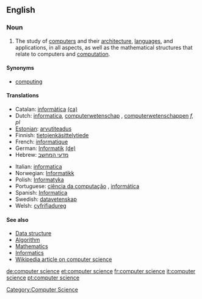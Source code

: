 ==English==

===Noun===
{{en-noun|sg=[[computer]] [[science]]|-}}

# The study of [[computer]]s and their [[computer architecture|architecture]], [[computer language|languages]], and applications, in all aspects, as well as the mathematical structures that relate to computers and [[computation]].

====Synonyms====
*[[computing]]

====Translations====
{{top}}
*Catalan: [[informàtica]] {{f}} [[:ca:informàtica|(ca)]] 
*Dutch: [[informatica]], [[computerwetenschap]] {{f}}, [[computerwetenschappen]] ''f, pl''
*[[Estonian]]: [[arvutiteadus]]
*Finnish: [[tietojenkäsittelytiede]]
*French: [[informatique]] {{f}}
*German: [[Informatik]] {{f}} [[:de:Informatik|(de)]] 
*Hebrew: [[מדעי המחשב]]
{{mid}}
*Italian: [[informatica]] {{f}}
*Norwegian: [[Informatikk]]
*Polish: [[Informatyka]]
*Portuguese: [[ciência da computação]] {{f}}, [[informática]] {{f}}
*Spanish: [[Informatica]]
*Swedish: [[datavetenskap]]
*Welsh: [[cyfrifiadureg]] {{f}}
{{bottom}}

====See also====
* [[Data structure]]
* [[Algorithm]]
* [[Mathematics]]
* [[Informatics]]
* [[w:Computer science|Wikipedia article on computer science]]

[[Category:Computer Science]]

[[de:computer science]]
[[et:computer science]]
[[fr:computer science]]
[[it:computer science]]
[[pt:computer science]]